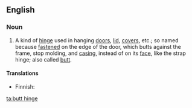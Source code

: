==English==

===Noun===
{{en-noun|sg=[[butt]] [[hinge]]}}
# {{context|carpentry}} A kind of [[hinge]] used in hanging [[door]]s, [[lid]], [[cover]]s, etc.; so named because [[fasten]]ed on the edge of the door, which butts against the frame, stop molding, and [[casing]], instead of on its [[face]], like the strap hinge; also called [[butt]].

====Translations====
{{trans-top|hinge installed on the edge of the door}}
* Finnish: {{t-|fi|piilosarana}}
{{trans-mid}}
{{trans-bottom}}

[[ta:butt hinge]]
